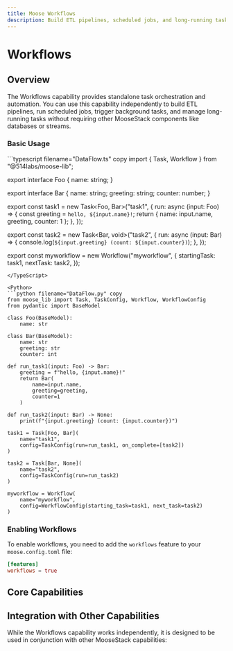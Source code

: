 ```yaml
---
title: Moose Workflows
description: Build ETL pipelines, scheduled jobs, and long-running tasks with orchestration
---
```



# Workflows
<LanguageSwitcher />

## Overview

The Workflows capability provides standalone task orchestration and automation. You can use this capability independently to build ETL pipelines, run scheduled jobs, trigger background tasks, and manage long-running tasks without requiring other MooseStack components like databases or streams.

### Basic Usage

<TypeScript>
```typescript filename="DataFlow.ts" copy
import { Task, Workflow } from "@514labs/moose-lib";

export interface Foo {
  name: string;
}

export interface Bar {
  name: string;
  greeting: string;
  counter: number;
}

export const task1 = new Task<Foo, Bar>("task1", {
  run: async (input: Foo) => {
    const greeting = `hello, ${input.name}!`;
    return {
      name: input.name,
      greeting,
      counter: 1
    };
  },
});

export const task2 = new Task<Bar, void>("task2", {
  run: async (input: Bar) => {
    console.log(`${input.greeting} (count: ${input.counter})`);
  },
});

export const myworkflow = new Workflow("myworkflow", {
  startingTask: task1,
  nextTask: task2,
});
```
</TypeScript>

<Python>
```python filename="DataFlow.py" copy
from moose_lib import Task, TaskConfig, Workflow, WorkflowConfig
from pydantic import BaseModel

class Foo(BaseModel):
    name: str

class Bar(BaseModel):
    name: str
    greeting: str
    counter: int

def run_task1(input: Foo) -> Bar:
    greeting = f"hello, {input.name}!"
    return Bar(
        name=input.name,
        greeting=greeting,
        counter=1
    )

def run_task2(input: Bar) -> None:
    print(f"{input.greeting} (count: {input.counter})")

task1 = Task[Foo, Bar](
    name="task1",
    config=TaskConfig(run=run_task1, on_complete=[task2])
)

task2 = Task[Bar, None](
    name="task2",
    config=TaskConfig(run=run_task2)
)

myworkflow = Workflow(
    name="myworkflow",
    config=WorkflowConfig(starting_task=task1, next_task=task2)
)
```
</Python>

### Enabling Workflows

To enable workflows, you need to add the `workflows` feature to your `moose.config.toml` file:

```toml filename="moose.config.toml" copy
[features]
workflows = true
```
## Core Capabilities

<CTACards>
<CTACard
  title="Define Workflows"
  description="Create workflow definitions with task sequences and data flow"
  ctaLink="/moosestack/workflows/define-workflow"
  ctaLabel="Learn More →"
  badge={{ variant: "moose", text: "Definition" }}
/>
<CTACard
  title="Schedule Workflows"
  description="Set up recurring and scheduled workflow execution"
  ctaLink="/moosestack/workflows/schedule-workflow"
  ctaLabel="Learn More →"
  badge={{ variant: "moose", text: "Scheduling" }}
/>
<CTACard
  title="Trigger Workflows"
  description="Start workflows from events, APIs, or external triggers"
  ctaLink="/moosestack/workflows/trigger-workflow"
  ctaLabel="Learn More →"
  badge={{ variant: "moose", text: "Triggers" }}
/>
</CTACards>

## Integration with Other Capabilities

While the Workflows capability works independently, it is designed to be used in conjunction with other MooseStack capabilities:

<CTACards columns={1}>
<CTACard
  title="OLAP"
  description="For batch data ingest, use workflows to run batch data extraction, transformations, and then load directly into your OLAP tables with the `OlapTable.insert()` method."
  ctaLink="/stack/olap/insert-data"
  ctaLabel="Learn More →"
  orientation="horizontal"
  isMooseModule={true}
/>
<CTACard
  title="APIs"
  description="Trigger workflows from API endpoints or call APIs from workflow tasks."
  ctaLink="/stack/apis/trigger-api"
  ctaLabel="Learn More →"
  orientation="horizontal"
  isMooseModule={true}
/>
</CTACards>


